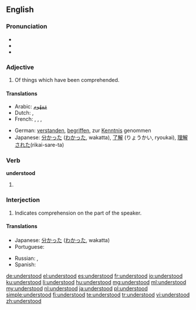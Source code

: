 ==English==

===Pronunciation===
* {{IPA|/ʌndəɻˈstʊd/}}
* {{audio|en-us-understood.ogg|Audio (US)}}
* {{rhymes|ʊd}}

===Adjective===
{{en-adj}}

# Of things which have been comprehended.

====Translations====
{{trans-top|comprehended}}
* Arabic: [[ARchar|مَفهُوم]]
* Dutch: {{t+|nl|verstaan}}, {{t+|nl|begrepen}}
* French: {{t+|fr|compris|m}}, {{t+|fr|comprise|f}}, {{t+|fr|compris|m|p}}, {{t+|fr|comprises|f|p}}
{{trans-mid}}
* German: [[verstanden]], [[begriffen]], zur [[Kenntnis]] genommen
* Japanese: [[分かった]] ([[わかった]], wakatta), [[了解]] (りょうかい, ryoukai), [[理解]][[され]][[た]](rikai-sare-ta)
{{trans-bottom}}

===Verb===
'''understood'''

# {{past of|understand}}

<!-- Please, add translations only on the page for the base form of the verb, "understand" ====Translations====
* {{ttbc|Dutch}}: [[verstond]], [[verstonden]], [[begreep]], [[begrepen]]
* {{ttbc|German}}: [[verstanden]], [[begriffen]]
* {{ttbc|Spanish}}: [[entendí]], [[entendió]], [[entendiste]], [[entendimos]]
-->

===Interjection===
{{en-interj}}

# Indicates comprehension on the part of the speaker.

====Translations====
{{trans-top|indication of comprehension}}
* Japanese: [[分かった]] ([[わかった]], wakatta)
* Portuguese: {{t+|pt|entendido}}
{{trans-mid}}
* Russian: {{t+|ru|понять|alt=понял}}, {{t+|ru|понятно}}
* Spanish: {{t-|es|entendido}}
{{trans-bottom}}

[[de:understood]]
[[el:understood]]
[[es:understood]]
[[fr:understood]]
[[io:understood]]
[[ku:understood]]
[[li:understood]]
[[hu:understood]]
[[mg:understood]]
[[ml:understood]]
[[my:understood]]
[[nl:understood]]
[[ja:understood]]
[[pl:understood]]
[[simple:understood]]
[[fi:understood]]
[[te:understood]]
[[tr:understood]]
[[vi:understood]]
[[zh:understood]]